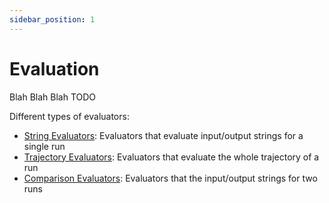 ```yaml
---
sidebar_position: 1
---
```


# Evaluation

Blah Blah Blah TODO

Different types of evaluators:

- [String Evaluators](/docs/modules/evaluation/string/): Evaluators that evaluate input/output strings for a single run
- [Trajectory Evaluators](/docs/modules/evaluation/trajectory/): Evaluators that evaluate the whole trajectory of a run
- [Comparison Evaluators](/docs/modules/evaluation/comparison/): Evaluators that the input/output strings for two runs
